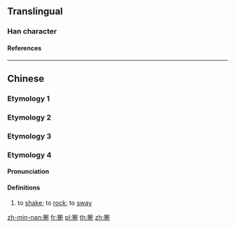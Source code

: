{{character info/new}}
==Translingual==

===Han character===
{{Han char|rn=64|rad=手|as=10|sn=13|four=51040|canj=QJJJ|ids=⿰扌軒}}

====References====
{{Han ref|kx=0447.110|dkj=12490|dj=0798.030|hdz=31929.080|uh=641F}}

----

==Chinese==

===Etymology 1===
{{zh-see|掀|v}}

===Etymology 2===
{{zh-see|攇|v}}

===Etymology 3===
{{zh-see|摲|v}}

===Etymology 4===
{{zh-forms|alt=顯}}

====Pronunciation====
{{zh-pron
|mn=hián
|cat=v
}}

====Definitions====
{{zh-hanzi}}

# {{lb|zh|Hokkien}} to [[shake]]; to [[rock]]; to [[sway]]

[[zh-min-nan:搟]]
[[fr:搟]]
[[pl:搟]]
[[th:搟]]
[[zh:搟]]